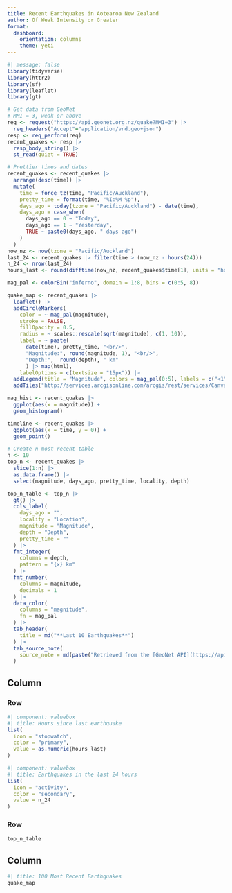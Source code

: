 ```yaml
---
title: Recent Earthquakes in Aotearoa New Zealand
author: Of Weak Intensity or Greater
format: 
  dashboard:
    orientation: columns
    theme: yeti
---
```


```r
#| message: false
library(tidyverse)
library(httr2)
library(sf)
library(leaflet)
library(gt)
```

```r
# Get data from GeoNet
# MMI = 3, weak or above
req <- request("https://api.geonet.org.nz/quake?MMI=3") |> 
  req_headers("Accept"="application/vnd.geo+json")
resp <- req_perform(req)
recent_quakes <- resp |> 
  resp_body_string() |> 
  st_read(quiet = TRUE)
```

```r
# Prettier times and dates
recent_quakes <- recent_quakes |> 
  arrange(desc(time)) |> 
  mutate(
    time = force_tz(time, "Pacific/Auckland"),
    pretty_time = format(time, "%I:%M %p"),
    days_ago = today(tzone = "Pacific/Auckland") - date(time),
    days_ago = case_when(
      days_ago == 0 ~ "Today",
      days_ago == 1 ~ "Yesterday",
      TRUE ~ paste0(days_ago, " days ago")
    )
  )
now_nz <- now(tzone = "Pacific/Auckland")
last_24 <- recent_quakes |> filter(time > (now_nz - hours(24)))
n_24 <- nrow(last_24)
hours_last <- round(difftime(now_nz, recent_quakes$time[1], units = "hours"))
```

```r
mag_pal <- colorBin("inferno", domain = 1:8, bins = c(0:5, 8))

quake_map <- recent_quakes |> 
  leaflet() |> 
  addCircleMarkers(
    color = ~ mag_pal(magnitude),
    stroke = FALSE,
    fillOpacity = 0.5,
    radius = ~ scales::rescale(sqrt(magnitude), c(1, 10)),
    label = ~ paste(
      date(time), pretty_time, "<br/>",
      "Magnitude:", round(magnitude, 1), "<br/>", 
      "Depth:",  round(depth), " km"
      ) |> map(html),
    labelOptions = c(textsize = "15px")) |> 
  addLegend(title = "Magnitude", colors = mag_pal(0:5), labels = c("<1", 1:4,">5")) |> 
  addTiles("http://services.arcgisonline.com/arcgis/rest/services/Canvas/World_Light_Gray_Base/MapServer/tile/{z}/{y}/{x}", options = tileOptions(minZoom = 5, maxZoom = 10)) 
```

```r
mag_hist <- recent_quakes |> 
  ggplot(aes(x = magnitude)) +
  geom_histogram()
```

```r
timeline <- recent_quakes |> 
  ggplot(aes(x = time, y = 0)) +
  geom_point()
```


```r
# Create n most recent table
n <- 10
top_n <- recent_quakes |> 
  slice(1:n) |> 
  as.data.frame() |> 
  select(magnitude, days_ago, pretty_time, locality, depth) 

top_n_table <- top_n |> 
  gt() |> 
  cols_label(
    days_ago = "",
    locality = "Location",
    magnitude = "Magnitude",
    depth = "Depth",
    pretty_time = ""
  ) |> 
  fmt_integer(
    columns = depth, 
    pattern = "{x} km"
  ) |> 
  fmt_number(
    columns = magnitude,
    decimals = 1
  ) |> 
  data_color(
    columns = "magnitude",
    fn = mag_pal
  ) |>
  tab_header(
    title = md("**Last 10 Earthquakes**")
  ) |> 
  tab_source_note(
    source_note = md(paste("Retrieved from the [GeoNet API](https://api.geonet.org.nz/) at", format(now_nz, "%Y/%m/%d %H:%M %Z")))
  )
```

## Column

### Row 

```r
#| component: valuebox
#| title: Hours since last earthquake
list(
  icon = "stopwatch",
  color = "primary",
  value = as.numeric(hours_last)
)
```

```r
#| component: valuebox
#| title: Earthquakes in the last 24 hours
list(
  icon = "activity",
  color = "secondary",
  value = n_24
)
```

### Row

```r
top_n_table
```


## Column

```r
#| title: 100 Most Recent Earthquakes
quake_map
```